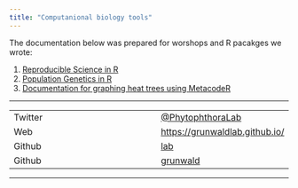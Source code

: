 ```yaml
---
title: "Computanional biology tools"
---
```


The documentation below was prepared for worshops and R pacakges we wrote:

1. [Reproducible Science in R](http://grunwaldlab.github.io/Reproducible-science-in-R/)
1. [Population Genetics in R](http://grunwaldlab.github.io/Population_Genetics_in_R/)
1. [Documentation for graphing heat trees using MetacodeR](https://grunwaldlab.github.io/metacoder_documentation/)

---

|             | |
| ----------- | ----
| Twitter     | [@PhytophthoraLab](https://twitter.com/phytophthoralab)
| Web         | [https://grunwaldlab.github.io/](https://grunwaldlab.github.io/)
| Github      | [lab](https://github.com/grunwaldlab)
| Github      | [grunwald](https://github.com/grunwald)

---